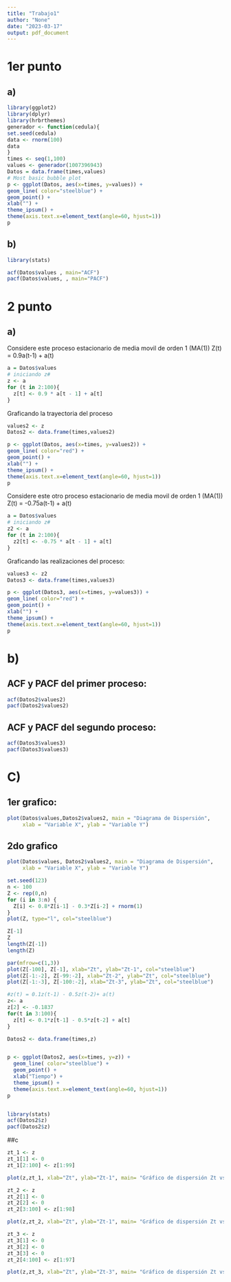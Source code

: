 ```yaml
---
title: "Trabajo1"
author: "None"
date: "2023-03-17"
output: pdf_document
---
```


# 1er punto 
## a)

```r

library(ggplot2)
library(dplyr)
library(hrbrthemes)
generador <- function(cedula){
set.seed(cedula)
data <- rnorm(100)
data
}
times <- seq(1,100)
values <- generador(1007396943)
Datos = data.frame(times,values)
# Most basic bubble plot
p <- ggplot(Datos, aes(x=times, y=values)) +
geom_line( color="steelblue") +
geom_point() +
xlab("") +
theme_ipsum() +
theme(axis.text.x=element_text(angle=60, hjust=1))
p
```
## b)

```r
library(stats)

acf(Datos$values , main="ACF")
pacf(Datos$values, , main="PACF")


```

# 2 punto 
## a)

 Considere este proceso estacionario de media movil de orden 1 (MA(1)) 
 Z(t) = 0.9a(t-1) + a(t)
 
```r
a = Datos$values
# iniciando z#
z <- a
for (t in 2:100){
  z[t] <- 0.9 * a[t - 1] + a[t]
}

```

Graficando la trayectoria del proceso

```r
values2 <- z
Datos2 <- data.frame(times,values2)

p <- ggplot(Datos, aes(x=times, y=values2)) +
geom_line( color="red") +
geom_point() +
xlab("") +
theme_ipsum() +
theme(axis.text.x=element_text(angle=60, hjust=1))
p
```
 Considere este otro proceso estacionario de media movil de orden 1 (MA(1)) 
 Z(t) = -0.75a(t-1) + a(t)

```r
a = Datos$values
# iniciando z#
z2 <- a
for (t in 2:100){
  z2[t] <- -0.75 * a[t - 1] + a[t]
}
```

Graficando las realizaciones del proceso:

```r
values3 <- z2
Datos3 <- data.frame(times,values3)

p <- ggplot(Datos3, aes(x=times, y=values3)) +
geom_line( color="red") +
geom_point() +
xlab("") +
theme_ipsum() +
theme(axis.text.x=element_text(angle=60, hjust=1))
p

```

# b)

## ACF y PACF del primer proceso:

```r

acf(Datos2$values2)
pacf(Datos2$values2)

```

## ACF y PACF del segundo proceso:


```r
acf(Datos3$values3)
pacf(Datos3$values3)

```

# C)

## 1er grafico:

```r
plot(Datos$values,Datos2$values2, main = "Diagrama de Dispersión", 
     xlab = "Variable X", ylab = "Variable Y")
```

## 2do grafico

```r
plot(Datos$values, Datos2$values2, main = "Diagrama de Dispersión", 
     xlab = "Variable X", ylab = "Variable Y")
```





```r
set.seed(123)
n <- 100
Z <- rep(0,n)
for (i in 3:n) {
  Z[i] <- 0.8*Z[i-1] - 0.3*Z[i-2] + rnorm(1)
}
plot(Z, type="l", col="steelblue")
```


```r
Z[-1]
Z
length(Z[-1])
length(Z)
```


```r
par(mfrow=c(1,3))
plot(Z[-100], Z[-1], xlab="Zt", ylab="Zt-1", col="steelblue")
plot(Z[-1:-2], Z[-99:-2], xlab="Zt-2", ylab="Zt", col="steelblue")
plot(Z[-1:-3], Z[-100:-2], xlab="Zt-3", ylab="Zt", col="steelblue")
```

```r
#z(t) = 0.1z(t-1) - 0.5z(t-2)+ a(t)
z<- a
z[2] <- -0.1837
for(t in 3:100){
  z[t] <- 0.1*z[t-1] - 0.5*z[t-2] + a[t]
}

Datos2 <- data.frame(times,z)


p <- ggplot(Datos2, aes(x=times, y=z)) + 
  geom_line( color="steelblue") + 
  geom_point() + 
  xlab("Tiempo") + 
  theme_ipsum() + 
  theme(axis.text.x=element_text(angle=60, hjust=1)) 
p 


library(stats)
acf(Datos2$z)
pacf(Datos2$z)

```
##c
```r
zt_1 <- z
zt_1[1] <- 0
zt_1[2:100] <- z[1:99]

plot(z,zt_1, xlab="Zt", ylab="Zt-1", main= "Gráfico de dispersión Zt vs Zt-1", col= "blue")
```

```r

zt_2 <- z
zt_2[1] <- 0
zt_2[2] <- 0
zt_2[3:100] <- z[1:98]

plot(z,zt_2, xlab="Zt", ylab="Zt-1", main= "Gráfico de dispersión Zt vs Zt-2", col= "blue")

```
```r

zt_3 <- z
zt_3[1] <- 0
zt_3[2] <- 0
zt_3[3] <- 0
zt_2[4:100] <- z[1:97]

plot(z,zt_3, xlab="Zt", ylab="Zt-3", main= "Gráfico de dispersión Zt vs Zt-3", col= "blue")

```

